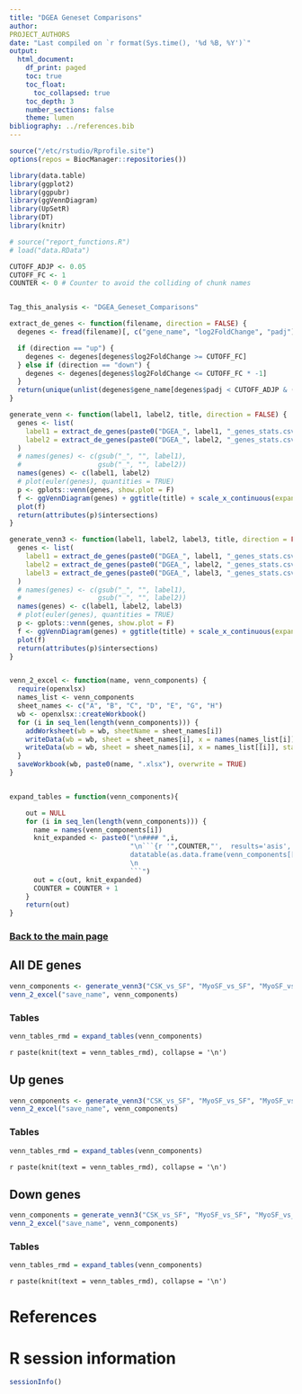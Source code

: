 ```yaml
---
title: "DGEA Geneset Comparisons"
author:
PROJECT_AUTHORS
date: "Last compiled on `r format(Sys.time(), '%d %B, %Y')`"
output:
  html_document:
    df_print: paged
    toc: true
    toc_float:
      toc_collapsed: true
    toc_depth: 3
    number_sections: false
    theme: lumen
bibliography: ../references.bib
---
```


```r
source("/etc/rstudio/Rprofile.site")
options(repos = BiocManager::repositories())

library(data.table)
library(ggplot2)
library(ggpubr)
library(ggVennDiagram)
library(UpSetR)
library(DT)
library(knitr)

# source("report_functions.R")
# load("data.RData")

CUTOFF_ADJP <- 0.05
CUTOFF_FC <- 1
COUNTER <- 0 # Counter to avoid the colliding of chunk names


Tag_this_analysis <- "DGEA_Geneset_Comparisons"

extract_de_genes <- function(filename, direction = FALSE) {
  degenes <- fread(filename)[, c("gene_name", "log2FoldChange", "padj")]

  if (direction == "up") {
    degenes <- degenes[degenes$log2FoldChange >= CUTOFF_FC]
  } else if (direction == "down") {
    degenes <- degenes[degenes$log2FoldChange <= CUTOFF_FC * -1]
  }
  return(unique(unlist(degenes$gene_name[degenes$padj < CUTOFF_ADJP & (degenes$log2FoldChange >= CUTOFF_FC | degenes$log2FoldChange <= CUTOFF_FC * -1)])))
}

generate_venn <- function(label1, label2, title, direction = FALSE) {
  genes <- list(
    label1 = extract_de_genes(paste0("DGEA_", label1, "_genes_stats.csv"), direction = direction),
    label2 = extract_de_genes(paste0("DGEA_", label2, "_genes_stats.csv"), direction = direction)
  )
  # names(genes) <- c(gsub("_", "", label1),
  #                   gsub("_", "", label2))
  names(genes) <- c(label1, label2)
  # plot(euler(genes), quantities = TRUE)
  p <- gplots::venn(genes, show.plot = F)
  f <- ggVennDiagram(genes) + ggtitle(title) + scale_x_continuous(expand = expansion(mult = .3)) + theme(plot.title = element_text(hjust = 0.5))
  plot(f)
  return(attributes(p)$intersections)
}

generate_venn3 <- function(label1, label2, label3, title, direction = FALSE) {
  genes <- list(
    label1 = extract_de_genes(paste0("DGEA_", label1, "_genes_stats.csv"), direction = direction),
    label2 = extract_de_genes(paste0("DGEA_", label2, "_genes_stats.csv"), direction = direction),
    label3 = extract_de_genes(paste0("DGEA_", label3, "_genes_stats.csv"), direction = direction)
  )
  # names(genes) <- c(gsub("_", "", label1),
  #                   gsub("_", "", label2))
  names(genes) <- c(label1, label2, label3)
  # plot(euler(genes), quantities = TRUE)
  p <- gplots::venn(genes, show.plot = F)
  f <- ggVennDiagram(genes) + ggtitle(title) + scale_x_continuous(expand = expansion(mult = .3)) + theme(plot.title = element_text(hjust = 0.5))
  plot(f)
  return(attributes(p)$intersections)
}


venn_2_excel <- function(name, venn_components) {
  require(openxlsx)
  names_list <- venn_components
  sheet_names <- c("A", "B", "C", "D", "E", "G", "H")
  wb <- openxlsx::createWorkbook()
  for (i in seq_len(length(venn_components))) {
    addWorksheet(wb = wb, sheetName = sheet_names[i])
    writeData(wb = wb, sheet = sheet_names[i], x = names(names_list[i]), startRow = 1, colNames = T, rowNames = T)
    writeData(wb = wb, sheet = sheet_names[i], x = names_list[[i]], startRow = 2, colNames = T, rowNames = T, name = names(names_list[i]))
  }
  saveWorkbook(wb, paste0(name, ".xlsx"), overwrite = TRUE)
}


expand_tables = function(venn_components){

    out = NULL
    for (i in seq_len(length(venn_components))) {
      name = names(venn_components[i])
      knit_expanded <- paste0("\n#### ",i,
                              "\n```{r '",COUNTER,"',  results='asis', echo=FALSE}\n
                              datatable(as.data.frame(venn_components[[",i,"]]), colnames =c('",name,"'))\n
                              \n
                              ```")
      out = c(out, knit_expanded)
      COUNTER = COUNTER + 1
    }
    return(out)
}


```



### [Back to the main page](../Analysis_Report_RNAseq.html)

## All DE genes

```r
venn_components <- generate_venn3("CSK_vs_SF", "MyoSF_vs_SF", "MyoSF_vs_CSK")
venn_2_excel("save_name", venn_components)
```


<!-- Use if needed to add embedded tables for the venn diagram components -->
### Tables {.tabset}
```r
venn_tables_rmd = expand_tables(venn_components)
```
<!-- Workaround to expand and knit the resulting string -->
`r paste(knit(text = venn_tables_rmd), collapse = '\n')`

## Up genes

```r
venn_components <- generate_venn3("CSK_vs_SF", "MyoSF_vs_SF", "MyoSF_vs_CSK", direction = "up")
venn_2_excel("save_name", venn_components)
```

<!-- Use if needed to add embedded tables for the venn diagram components -->
### Tables {.tabset}
```r
venn_tables_rmd = expand_tables(venn_components)
```
<!-- Workaround to expand and knit the resulting string -->
`r paste(knit(text = venn_tables_rmd), collapse = '\n')`


## Down genes

```r
venn_components = generate_venn3("CSK_vs_SF", "MyoSF_vs_SF", "MyoSF_vs_CSK", direction = "down")
venn_2_excel("save_name", venn_components)
```


<!-- Use if needed to add embedded tables for the venn diagram components -->
### Tables {.tabset}
```r
venn_tables_rmd = expand_tables(venn_components)
```
<!-- Workaround to expand and knit the resulting string -->
`r paste(knit(text = venn_tables_rmd), collapse = '\n')`


# References

<div id="refs"></div>


# R session information

```r
sessionInfo()
```
